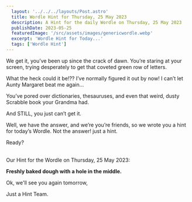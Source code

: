 ```yaml
---
  layout: '../../../layouts/Post.astro'
  title: Wordle Hint for Thursday, 25 May 2023
  description: A Hint for the daily Wordle on Thursday, 25 May 2023
  publishDate: 2023-05-25
  featuredImage: '/src/assets/images/genericwordle.webp'
  excerpt: 'Wordle Hint for Today...'
  tags: ['Wordle Hint']
---
```


  We get it, you’ve been up since the crack of dawn. You’re staring at your screen, trying desperately to get that coveted green row of letters. 

  What the heck could it be!??
  I’ve normally figured it out by now!
  I can’t let Aunty Margaret beat me again… 

  You’ve pored over dictionaries, thesauruses, and even that weird, dusty Scrabble book your Grandma had.

  And STILL, you just can’t get it. 

  Well, we have the answer, and we’re you’re friends, so we wrote you a hint for today’s Wordle.
  Not the answer! just a hint. 

  Ready?<br /><br />

  Our Hint for the Wordle on Thursday, 25 May 2023:

  **Freshly baked dough with a hole in the middle.**

  Ok, we'll see you again tomorrow, 

  Just a Hint Team.
  